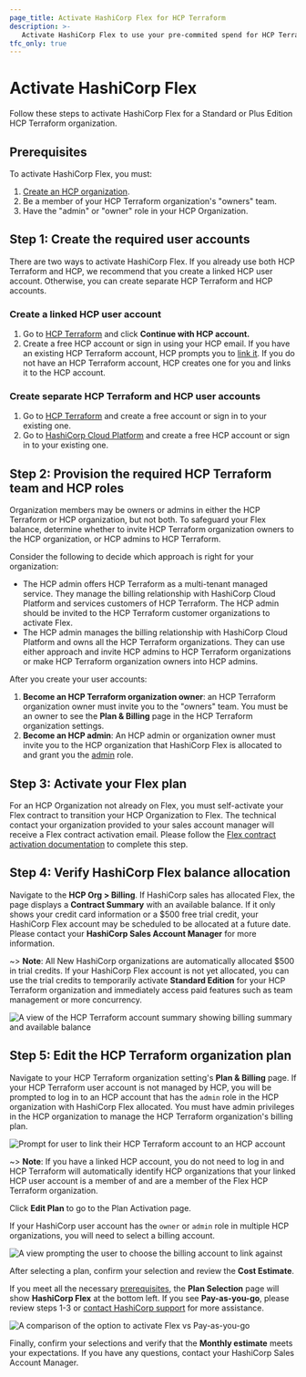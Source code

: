 ```yaml
---
page_title: Activate HashiCorp Flex for HCP Terraform
description: >-
   Activate HashiCorp Flex to use your pre-commited spend for HCP Terraform operations. 
tfc_only: true
---
```


# Activate HashiCorp Flex

Follow these steps to activate HashiCorp Flex for a Standard or Plus Edition HCP Terraform organization. 

## Prerequisites

To activate HashiCorp Flex, you must:

1. [Create an HCP organization](/hcp/docs/hcp/admin/orgs#create-an-organization).
1. Be a member of your HCP Terraform organization's "owners" team.
1. Have the "admin" or "owner" role in your HCP Organization.

## Step 1: Create the required user accounts

There are two ways to activate HashiCorp Flex. If you already use both HCP Terraform and HCP, we recommend that you create a linked HCP user account. Otherwise, you can create separate HCP Terraform and HCP accounts.

### Create a linked HCP user account

1. Go to [HCP Terraform](https://app.terraform.io) and click **Continue with HCP account.** 
1. Create a free HCP account or sign in using your HCP email. If you have an existing HCP Terraform account, HCP prompts you to [link it](/terraform/cloud-docs/users-teams-organizations/users#linking-hcp-and-hcp-terraform-accounts). If you do not have an HCP Terraform account, HCP creates one for you and links it to the HCP account.  

### Create separate HCP Terraform and HCP user accounts

1. Go to [HCP Terraform](https://app.terraform.io) and create a free account or sign in to your existing one. 
1. Go to [HashiCorp Cloud Platform](https://cloud.hashicorp.com) and create a free HCP account or sign in to your existing one.  

## Step 2: Provision the required HCP Terraform team and HCP roles

Organization members may be owners or admins in either the HCP Terraform or HCP organization, but not both. To safeguard your Flex balance, determine whether to invite HCP Terraform organization owners to the HCP organization, or HCP admins to HCP Terraform. 

Consider the following to decide which approach is right for your organization:
- The HCP admin offers HCP Terraform as a multi-tenant managed service. They manage the billing relationship with HashiCorp Cloud Platform and services customers of HCP Terraform.  The HCP admin should be invited to the HCP Terraform customer organizations to activate Flex.
- The HCP admin manages the billing relationship with HashiCorp Cloud Platform and owns all the HCP Terraform organizations. They can use either approach and invite HCP admins to HCP Terraform organizations or make HCP Terraform organization owners into HCP admins.

After you create your user accounts:

1. **Become an HCP Terraform organization owner**: an HCP Terraform organization owner must invite you to the "owners" team. You must be an owner to see the **Plan & Billing** page in the HCP Terraform organization settings.
1. **Become an HCP admin**: An HCP admin or organization owner must invite you to the HCP organization that HashiCorp Flex is allocated to and grant you the [admin](/hcp/docs/hcp/iam/access-management#organization) role. 


## Step 3: Activate your Flex plan

For an HCP Organization not already on Flex, you must self-activate your Flex contract to transition your HCP Organization to Flex.
The technical contact your organization provided to your sales account manager will receive a Flex contract activation email.
Please follow the [Flex contract activation documentation](/hcp/docs/hcp/admin/billing/flex-multiyear#activate-your-contract)
to complete this step.

## Step 4: Verify HashiCorp Flex balance allocation

Navigate to the **HCP Org > Billing**. If HashiCorp sales has allocated Flex, the page displays a **Contract Summary** with an available balance. If it only shows your credit card information or a $500 free trial credit, your HashiCorp Flex account may be scheduled to be allocated at a future date. Please contact your **HashiCorp Sales Account Manager** for more information.

~> **Note**: All New HashiCorp organizations are automatically allocated $500 in trial credits. If your HashiCorp Flex account is not yet allocated, you can use the trial credits to temporarily activate **Standard Edition** for your HCP Terraform organization and immediately access paid features such as team management or more concurrency.

![A view of the HCP Terraform account summary showing billing summary and available balance](/img/docs/tfc-account-summary.png)

## Step 5: Edit the HCP Terraform organization plan

Navigate to your HCP Terraform organization setting's **Plan & Billing** page. If your HCP Terraform user account is not managed by HCP, you will be prompted to log in to an HCP account that has the `admin` role in the HCP organization with HashiCorp Flex allocated. You must have admin privileges in the HCP organization to manage the HCP Terraform organization's billing plan.  

![Prompt for user to link their HCP Terraform account to an HCP account](/img/docs/tfc-plan-and-billing.png)

~> **Note**: If you have a linked HCP account, you do not need to log in and HCP Terraform will automatically identify HCP organizations that your linked HCP user account is a member of and are a member of the Flex HCP Terraform organization.

Click **Edit Plan** to go to the Plan Activation page.  

If your HashiCorp user account has the `owner` or `admin` role in multiple HCP organizations, you will need to select a billing account.

![A view prompting the user to choose the billing account to link against](/img/docs/tfc-plan-org-select.png)

After selecting a plan, confirm your selection and review the **Cost Estimate**.

If you meet all the necessary [prerequisites](#prerequisites), the **Plan Selection** page will show **HashiCorp Flex** at the bottom left. If you see **Pay-as-you-go**, please review steps 1-3 or [contact HashiCorp support](https://support.hashicorp.com/hc/en-us/requests/new) for more assistance.

![A comparison of the option to activate Flex vs Pay-as-you-go](/img/docs/tfc-flex-vs-payg.png)

Finally, confirm your selections and verify that the **Monthly estimate** meets your expectations. If you have any questions, contact your HashiCorp Sales Account Manager.
